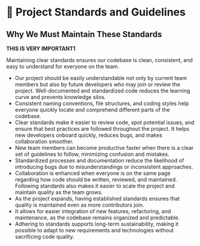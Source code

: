 # 📜 Project Standards and Guidelines 
## Why We Must Maintain These Standards
**THIS IS VERY IMPORTANT1**

Maintaining clear standards ensures our codebase is clean, consistent, and easy to understand for everyone on the team. 
- Our project should be easily understandable not only by current team members but also by future developers who may join or review the project. Well-documented and standardized code reduces the learning curve and prevents knowledge silos.
- Consistent naming conventions, file structures, and coding styles help everyone quickly locate and comprehend different parts of the codebase.
- Clear standards make it easier to review code, spot potential issues, and ensure that best practices are followed throughout the project.
It helps new developers onboard quickly, reduces bugs, and makes collaboration smoother. 
- New team members can become productive faster when there is a clear set of guidelines to follow, minimizing confusion and mistakes.
- Standardized processes and documentation reduce the likelihood of introducing bugs due to misunderstandings or inconsistent approaches.
- Collaboration is enhanced when everyone is on the same page regarding how code should be written, reviewed, and maintained.
Following standards also makes it easier to scale the project and maintain quality as the team grows.
- As the project expands, having established standards ensures that quality is maintained even as more contributors join.
- It allows for easier integration of new features, refactoring, and maintenance, as the codebase remains organized and predictable.
- Adhering to standards supports long-term sustainability, making it possible to adapt to new requirements and technologies without sacrificing code quality.

